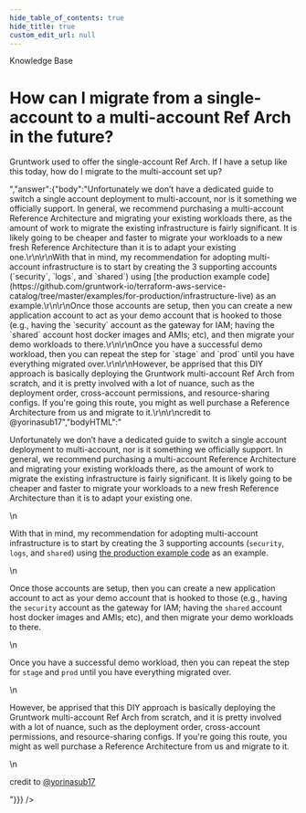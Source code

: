 ```yaml
---
hide_table_of_contents: true
hide_title: true
custom_edit_url: null
---
```



<head>
  <link rel="canonical" href="https://github.com/gruntwork-io/knowledge-base/discussions/101" />
</head>

<CenterLayout>
<span className="searchCategory">Knowledge Base</span>
<h1>How can I migrate from a single-account to a multi-account Ref Arch in the future?</h1>
<GitHub discussion={{"id":"D_kwDOF8slf84AORie","number":101,"author":{"login":"rhoboat"},"title":"How can I migrate from a single-account to a multi-account Ref Arch in the future?","body":"Gruntwork used to offer the single-account Ref Arch. If I have a setup like this today, how do I migrate to the multi-account set up?","bodyHTML":"<p dir=\"auto\">Gruntwork used to offer the single-account Ref Arch. If I have a setup like this today, how do I migrate to the multi-account set up?</p>","answer":{"body":"Unfortunately we don’t have a dedicated guide to switch a single account deployment to multi-account, nor is it something we officially support. In general, we recommend purchasing a multi-account Reference Architecture and migrating your existing workloads there, as the amount of work to migrate the existing infrastructure is fairly significant. It is likely going to be cheaper and faster to migrate your workloads to a new fresh Reference Architecture than it is to adapt your existing one.\r\n\r\nWith that in mind, my recommendation for adopting multi-account infrastructure is to start by creating the 3 supporting accounts (`security`, `logs`, and `shared`) using [the production example code](https://github.com/gruntwork-io/terraform-aws-service-catalog/tree/master/examples/for-production/infrastructure-live) as an example.\r\n\r\nOnce those accounts are setup, then you can create a new application account to act as your demo account that is hooked to those (e.g., having the `security` account as the gateway for IAM; having the `shared` account host docker images and AMIs; etc), and then migrate your demo workloads to there.\r\n\r\nOnce you have a successful demo workload, then you can repeat the step for `stage` and `prod` until you have everything migrated over.\r\n\r\nHowever, be apprised that this DIY approach is basically deploying the Gruntwork multi-account Ref Arch from scratch, and it is pretty involved with a lot of nuance, such as the deployment order, cross-account permissions, and resource-sharing configs. If you're going this route, you might as well purchase a Reference Architecture from us and migrate to it.\r\n\r\ncredit to @yorinasub17","bodyHTML":"<p dir=\"auto\">Unfortunately we don’t have a dedicated guide to switch a single account deployment to multi-account, nor is it something we officially support. In general, we recommend purchasing a multi-account Reference Architecture and migrating your existing workloads there, as the amount of work to migrate the existing infrastructure is fairly significant. It is likely going to be cheaper and faster to migrate your workloads to a new fresh Reference Architecture than it is to adapt your existing one.</p>\n<p dir=\"auto\">With that in mind, my recommendation for adopting multi-account infrastructure is to start by creating the 3 supporting accounts (<code class=\"notranslate\">security</code>, <code class=\"notranslate\">logs</code>, and <code class=\"notranslate\">shared</code>) using <a href=\"https://github.com/gruntwork-io/terraform-aws-service-catalog/tree/master/examples/for-production/infrastructure-live\">the production example code</a> as an example.</p>\n<p dir=\"auto\">Once those accounts are setup, then you can create a new application account to act as your demo account that is hooked to those (e.g., having the <code class=\"notranslate\">security</code> account as the gateway for IAM; having the <code class=\"notranslate\">shared</code> account host docker images and AMIs; etc), and then migrate your demo workloads to there.</p>\n<p dir=\"auto\">Once you have a successful demo workload, then you can repeat the step for <code class=\"notranslate\">stage</code> and <code class=\"notranslate\">prod</code> until you have everything migrated over.</p>\n<p dir=\"auto\">However, be apprised that this DIY approach is basically deploying the Gruntwork multi-account Ref Arch from scratch, and it is pretty involved with a lot of nuance, such as the deployment order, cross-account permissions, and resource-sharing configs. If you're going this route, you might as well purchase a Reference Architecture from us and migrate to it.</p>\n<p dir=\"auto\">credit to <a class=\"user-mention notranslate\" data-hovercard-type=\"user\" data-hovercard-url=\"/users/yorinasub17/hovercard\" data-octo-click=\"hovercard-link-click\" data-octo-dimensions=\"link_type:self\" href=\"https://github.com/yorinasub17\">@yorinasub17</a></p>"}}} />

</CenterLayout>
  

<!-- ##DOCS-SOURCER-START
{
  "sourcePlugin": "github-discussions",
  "hash": "a4e32fdceef1524ce8b513087f135e32"
}
##DOCS-SOURCER-END -->
